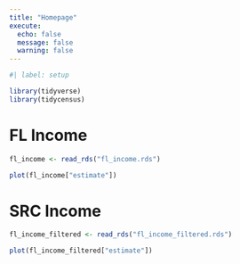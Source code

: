 ```yaml
---
title: "Homepage"
execute:
  echo: false
  message: false
  warning: false
---
```


```r
#| label: setup

library(tidyverse)
library(tidycensus)

```

# FL Income
```r
fl_income <- read_rds("fl_income.rds")

plot(fl_income["estimate"])

```

# SRC Income
```r
fl_income_filtered <- read_rds("fl_income_filtered.rds")

plot(fl_income_filtered["estimate"])
```
